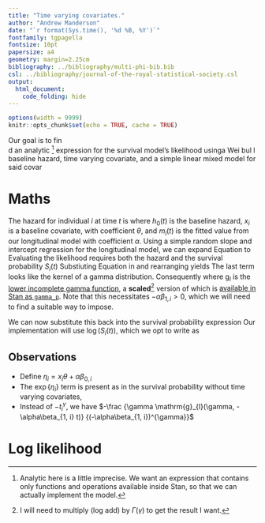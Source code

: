 ```yaml
---
title: "Time varying covariates."
author: "Andrew Manderson"
date: "`r format(Sys.time(), '%d %B, %Y')`"
fontfamily: tgpagella
fontsize: 10pt
papersize: a4
geometry: margin=2.25cm
bibliography: ../bibliography/multi-phi-bib.bib
csl: ../bibliography/journal-of-the-royal-statistical-society.csl
output: 
  html_document:
    code_folding: hide
---
```


```r
options(width = 9999)
knitr::opts_chunk$set(echo = TRUE, cache = TRUE)
```

Our   goal is to fin  
d an analytic [^1] expression for the survival model's likelihood usinga Wei
bul
  l baseline hazard, time varying covariate, and a simple linear mixed model for said covar  

[^1]: Analytic here is a little imprecise. We want an expression that contains only functions and operations available inside Stan, so that we can actually implement the model.

# Maths

The hazard for individual $i$ at time $t$ is
\begin{equation}
  h_{i}(t) = h_{0}(t) \exp\{x_{i}\theta + \alpha m_{i}(t)\}
  \label{eqn:time-varying-general}
\end{equation}
where $h_{0}(t)$ is the baseline hazard, $x_{i}$ is a baseline covariate, with coefficient $\theta$, and $m_{i}(t)$ is the fitted value from our longitudinal model with coefficient $\alpha$. 
Using a simple random slope and intercept regression for the longitudinal model, we can expand Equation \eqref{eqn:time-varying-general} to
\begin{equation}
  h_{i}(t) = \gamma t^{\gamma - 1} \exp\{x_{i}\theta + \alpha (\beta_{0, i} + \beta_{1, i}t)\}
  \label{eqn:time-varying-specific}
\end{equation}
Evaluating the likelihood requires both the hazard and the survival probability $S_{i}(t)$
\begin{equation}
  S_{i}(t) = \exp \left\{
    - \int_{0}^{t} h_{i}(u) \text{d}u
  \right\}
\end{equation}
Substiuting Equation \eqref{eqn:time-varying-specific} in and rearranging yields
\begin{align}
  S_{i}(t) &= \exp \left\{
    -\int_{0}^{t} 
        \gamma u^{\gamma - 1} 
        \exp\{x_{i}\theta + \alpha (\beta_{0, i} + \beta_{1, i}t)\} 
    \text{d}u
  \right\} \\
  &= 
    \exp \left\{
      -
      \left(
        \gamma 
        \exp\{x_{i}\theta + \alpha\beta_{0, i}\}
        \int_{0}^{t} 
          u^{\gamma - 1}
          \exp\{\alpha \beta_{1, i} u\}
        \text{d}u
      \right)
    \right\}
\end{align}
The last term looks like the kernel of a gamma distribution. Consequently
\begin{align}
  \int_{0}^{t} u^{\gamma - 1} \exp\{\alpha \beta_{1, i} u\} \text{d}u &=
    \frac {\Gamma(\gamma)} {(-\alpha\beta_{1, i})^{\gamma}}
    \int_{0}^{t} 
      \frac {(-\alpha\beta_{1, i})^{\gamma}} {\Gamma(\gamma)}
      u^{\gamma - 1} \exp\{\alpha \beta_{1, i} u\} 
    \text{d}u \\
  &=
    \frac {\Gamma(\gamma)} {(-\alpha\beta_{1, i})^{\gamma}}
    \frac {1} {\Gamma(\gamma)}
    \mathrm{g}_{l}(\gamma, -\alpha\beta_{1, i} t) \\
  &= 
    \frac {1} {(-\alpha\beta_{1, i})^{\gamma}}
    \mathrm{g}_{l}(\gamma, -\alpha\beta_{1, i} t) 
\end{align}
where $\mathrm{g}_{l}$ is the [lower incomplete gamma function](https://en.wikipedia.org/wiki/Incomplete_gamma_function), a __scaled__[^2] version of which is [available in Stan as `gamma_p`](https://mc-stan.org/docs/2_26/functions-reference/betafun.html). Note that this necessitates $-\alpha\beta_{1, i} > 0$, which we will need to find a suitable way to impose.

[^2]: I will need to multiply (log add) by $\Gamma(\gamma)$ to get the result I want.

We can now substitute this back into the survival probability expression
\begin{equation}
  S_{i}(t) = \exp \left\{
      -
      \left(
        \gamma 
        \exp\{x_{i}\theta + \alpha\beta_{0, i}\}
        \frac {1} {(-\alpha\beta_{1, i})^{\gamma}}
        \mathrm{g}_{l}(\gamma, -\alpha\beta_{1, i} t)
      \right)
    \right\}
\end{equation}
Our implementation will use $\log(S_{i}(t))$, which we opt to write as
\begin{equation}
  \log(S_{i}(t)) = -
    \frac {
      \gamma \mathrm{g}_{l}(\gamma, -\alpha\beta_{1, i} t)
    } {
      (-\alpha\beta_{1, i})^{\gamma}
    }  
    \exp\{x_{i}\theta + \alpha\beta_{0, i}\}
\end{equation}

## Observations

- Define $\eta_{i} = x_{i}\theta + \alpha\beta_{0, i}$
- The $\exp\{\eta_{i}\}$ term is present as in the survival probability without time varying covariates,
- Instead of $-t_{i}^{\gamma}$, we have $-\frac {\gamma \mathrm{g}_{l}(\gamma, -\alpha\beta_{1, i} t)} {(-\alpha\beta_{1, i})^{\gamma}}$

# Log likelihood 